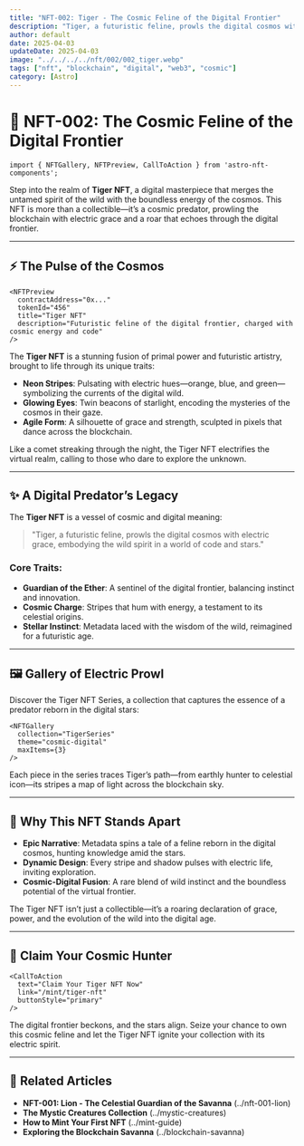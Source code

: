 ```yaml
---
title: "NFT-002: Tiger - The Cosmic Feline of the Digital Frontier"
description: "Tiger, a futuristic feline, prowls the digital cosmos with electric grace, embodying the wild spirit in a world of code and stars."
author: default
date: 2025-04-03
updateDate: 2025-04-03
image: "../../../../nft/002/002_tiger.webp"
tags: ["nft", "blockchain", "digital", "web3", "cosmic"]
category: [Astro]
---
```


# 🐅 NFT-002: The Cosmic Feline of the Digital Frontier

```astro
import { NFTGallery, NFTPreview, CallToAction } from 'astro-nft-components';
```

Step into the realm of **Tiger NFT**, a digital masterpiece that merges the untamed spirit of the wild with the boundless energy of the cosmos. This NFT is more than a collectible—it’s a cosmic predator, prowling the blockchain with electric grace and a roar that echoes through the digital frontier.

---

## ⚡️ The Pulse of the Cosmos

```astro
<NFTPreview
  contractAddress="0x..."
  tokenId="456"
  title="Tiger NFT"
  description="Futuristic feline of the digital frontier, charged with cosmic energy and code"
/>
```

The **Tiger NFT** is a stunning fusion of primal power and futuristic artistry, brought to life through its unique traits:

- **Neon Stripes**: Pulsating with electric hues—orange, blue, and green—symbolizing the currents of the digital wild.
- **Glowing Eyes**: Twin beacons of starlight, encoding the mysteries of the cosmos in their gaze.
- **Agile Form**: A silhouette of grace and strength, sculpted in pixels that dance across the blockchain.

Like a comet streaking through the night, the Tiger NFT electrifies the virtual realm, calling to those who dare to explore the unknown.

---

## ✨ A Digital Predator’s Legacy

The **Tiger NFT** is a vessel of cosmic and digital meaning:

> "Tiger, a futuristic feline, prowls the digital cosmos with electric grace, embodying the wild spirit in a world of code and stars."

### Core Traits:

- **Guardian of the Ether**: A sentinel of the digital frontier, balancing instinct and innovation.
- **Cosmic Charge**: Stripes that hum with energy, a testament to its celestial origins.
- **Stellar Instinct**: Metadata laced with the wisdom of the wild, reimagined for a futuristic age.

---

## 🖼️ Gallery of Electric Prowl

Discover the Tiger NFT Series, a collection that captures the essence of a predator reborn in the digital stars:

```astro
<NFTGallery
  collection="TigerSeries"
  theme="cosmic-digital"
  maxItems={3}
/>
```

Each piece in the series traces Tiger’s path—from earthly hunter to celestial icon—its stripes a map of light across the blockchain sky.

---

## 🌌 Why This NFT Stands Apart

- **Epic Narrative**: Metadata spins a tale of a feline reborn in the digital cosmos, hunting knowledge amid the stars.
- **Dynamic Design**: Every stripe and shadow pulses with electric life, inviting exploration.
- **Cosmic-Digital Fusion**: A rare blend of wild instinct and the boundless potential of the virtual frontier.

The Tiger NFT isn’t just a collectible—it’s a roaring declaration of grace, power, and the evolution of the wild into the digital age.

---

## 🐅 Claim Your Cosmic Hunter

```astro
<CallToAction
  text="Claim Your Tiger NFT Now"
  link="/mint/tiger-nft"
  buttonStyle="primary"
/>
```

The digital frontier beckons, and the stars align. Seize your chance to own this cosmic feline and let the Tiger NFT ignite your collection with its electric spirit.

---

## 🔗 Related Articles

- **NFT-001: Lion - The Celestial Guardian of the Savanna** (../nft-001-lion)
- **The Mystic Creatures Collection** (../mystic-creatures)
- **How to Mint Your First NFT** (../mint-guide)
- **Exploring the Blockchain Savanna** (../blockchain-savanna)
